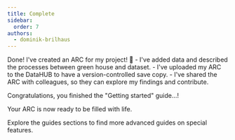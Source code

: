 ```yaml
---
title: Complete
sidebar:
  order: 7
authors:
  - dominik-brilhaus
---
```



<ViolaSays>
Done! I've created an ARC for my project! 🥳
- I've added data and described the processes between green house and dataset. 
- I've uploaded my ARC to the DataHUB to have a version-controlled save copy. 
- I've shared the ARC with colleagues, so they can explore my findings and contribute. 
</ViolaSays>

Congratulations, you finished the "Getting started" guide...!

Your ARC is now ready to be filled with life.

Explore the guides sections to find more advanced guides on special features. 

